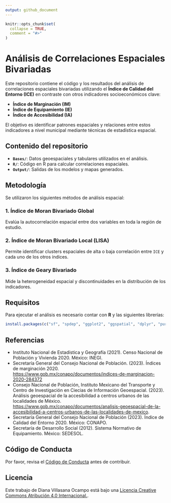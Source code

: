 ```yaml
---
output: github_document
---
```


<!-- README.md is generated from README.Rmd. Please edit that file -->

```r
knitr::opts_chunk$set(
  collapse = TRUE,
  comment = "#>"
)
```

# Análisis de Correlaciones Espaciales Bivariadas

Este repositorio contiene el código y los resultados del análisis de correlaciones espaciales bivariadas utilizando el **Índice de Calidad del Entorno (ICE)** en contraste con otros indicadores socioeconómicos clave:

- **Índice de Marginación (IM)**
- **Índice de Equipamiento (IE)**
- **Índice de Accesibilidad (IA)**

El objetivo es identificar patrones espaciales y relaciones entre estos indicadores a nivel municipal mediante técnicas de estadística espacial.

## Contenido del repositorio

- **`Bases/`**: Datos geoespaciales y tabulares utilizados en el análisis.
- **`R/`**: Código en R para calcular correlaciones espaciales.
- **`Output/`**: Salidas de los modelos y mapas generados.

## Metodología

Se utilizaron los siguientes métodos de análisis espacial:

### **1. Índice de Moran Bivariado Global**
Evalúa la autocorrelación espacial entre dos variables en toda la región de estudio.

### **2. Índice de Moran Bivariado Local (LISA)**
Permite identificar clusters espaciales de alta o baja correlación entre `ICE` y cada uno de los otros índices.

### **3. Índice de Geary Bivariado**
Mide la heterogeneidad espacial y discontinuidades en la distribución de los indicadores.

## Requisitos

Para ejecutar el análisis es necesario contar con **R** y las siguientes librerías:

```r
install.packages(c("sf", "spdep", "ggplot2", "ggspatial", "dplyr", "purrr"))
```

## Referencias

-   Instituto Nacional de Estadística y Geografía (2021). Censo Nacional de Población y Vivienda 2020. México: INEGI.
-   Secretaría General del Consejo Nacional de Población. (2023). Índices de marginación 2020. <https://www.gob.mx/conapo/documentos/indices-de-marginacion-2020-284372> 
-   Consejo Nacional de Población, Instituto Mexicano del Transporte y Centro de Investigación en Ciecias de Información Geoespacial. (2023). Análisis geoespacial de la accesibilidad a centros urbanos de las localidades de México. <https://www.gob.mx/conapo/documentos/analisis-geoespacial-de-la-accesibilidad-a-centros-urbanos-de-las-localidades-de-mexico>.
-   Secretaría General del Consejo Nacional de Población (2023). Índice de Calidad del Entorno 2020. México: CONAPO.
-   Secretaría de Desarrollo Social (2012). Sistema Normativo de Equipamiento. México: SEDESOL.

## Código de Conducta

Por favor, revisa el [Código de Conducta](CODE_OF_CONDUCT.md) antes de contribuir.

## Licencia

Este trabajo de Diana Villasana Ocampo está bajo una <a rel="license" href="http://creativecommons.org/licenses/by/4.0/"> Licencia Creative Commons Atribución 4.0 Internacional.</a>.


